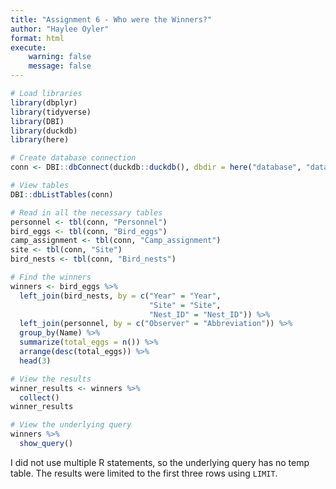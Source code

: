 ```yaml
---
title: "Assignment 6 - Who were the Winners?"
author: "Haylee Oyler"
format: html
execute:
    warning: false
    message: false
---
```


```r
# Load libraries
library(dbplyr)
library(tidyverse)
library(DBI)
library(duckdb)
library(here)
```

```r
# Create database connection
conn <- DBI::dbConnect(duckdb::duckdb(), dbdir = here("database", "database.db"))
```

```r
# View tables
DBI::dbListTables(conn)
```

```r
# Read in all the necessary tables
personnel <- tbl(conn, "Personnel")
bird_eggs <- tbl(conn, "Bird_eggs")
camp_assignment <- tbl(conn, "Camp_assignment")
site <- tbl(conn, "Site")
bird_nests <- tbl(conn, "Bird_nests")
```

```r
# Find the winners
winners <- bird_eggs %>%
  left_join(bird_nests, by = c("Year" = "Year", 
                               "Site" = "Site", 
                               "Nest_ID" = "Nest_ID")) %>%
  left_join(personnel, by = c("Observer" = "Abbreviation")) %>% 
  group_by(Name) %>% 
  summarize(total_eggs = n()) %>% 
  arrange(desc(total_eggs)) %>% 
  head(3)
```

```r
# View the results
winner_results <- winners %>% 
  collect()
winner_results
```


```r
# View the underlying query
winners %>% 
  show_query()
```

I did not use multiple R statements, so the underlying query has no temp table. The results were limited to the first three rows using `LIMIT`.  

